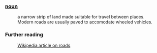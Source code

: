 ===[[noun]]===
:a narrow strip of land made suitable for travel between places. Modern roads are usually paved to accomodate wheeled vehicles.
===Further reading===
:[[w:road|Wikipedia article on roads]]